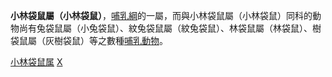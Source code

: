 {{Unreferenced|time=2019-03-30T11:41:09+00:00}}
{{Automatic taxobox
| taxon = Dorcopsulus
| authority = 
| image = Dorcopsulus macleayi (male) - Museo Civico di Storia Naturale Giacomo Doria - Genoa, Italy - DSC02933.JPG
}}

'''小林袋鼠屬（小林袋鼠）'''，[[哺乳綱|哺乳綱]]的一屬，而與小林袋鼠屬（小林袋鼠）同科的動物尚有兔袋鼠屬（小兔袋鼠）、紋兔袋鼠屬（紋兔袋鼠）、林袋鼠屬（林袋鼠）、樹袋鼠屬（灰樹袋鼠）等之數種[[哺乳動物|哺乳動物]]。
{{澳洲有袋總目|M.}}
{{Taxonbar|from=Q280752}}

[[Category:小林袋鼠属|]]
[[Category:袋鼠科|X]]